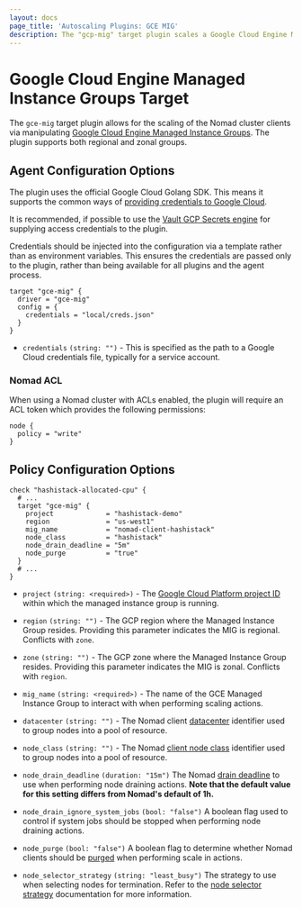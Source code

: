 ```yaml
---
layout: docs
page_title: 'Autoscaling Plugins: GCE MIG'
description: The "gcp-mig" target plugin scales a Google Cloud Engine Managed Instance Group.
---
```


# Google Cloud Engine Managed Instance Groups Target

The `gce-mig` target plugin allows for the scaling of the Nomad cluster clients
via manipulating [Google Cloud Engine Managed Instance Groups][gce_migs]. The
plugin supports both regional and zonal groups.

## Agent Configuration Options

The plugin uses the official Google Cloud Golang SDK. This means it supports
the common ways of [providing credentials to Google Cloud][gcp_credentials].

It is recommended, if possible to use the [Vault GCP Secrets
engine][vault_gcp_backend] for supplying access credentials to the plugin.

Credentials should be injected into the configuration via a template rather
than as environment variables. This ensures the credentials are passed only to
the plugin, rather than being available for all plugins and the agent process.

```hcl
target "gce-mig" {
  driver = "gce-mig"
  config = {
    credentials = "local/creds.json"
  }
}
```

- `credentials` `(string: "")` - This is specified as the path to a Google Cloud
  credentials file, typically for a service account.

### Nomad ACL

When using a Nomad cluster with ACLs enabled, the plugin will require an ACL token
which provides the following permissions:

```hcl
node {
  policy = "write"
}
```

## Policy Configuration Options

```hcl
check "hashistack-allocated-cpu" {
  # ...
  target "gce-mig" {
    project             = "hashistack-demo"
    region              = "us-west1"
    mig_name            = "nomad-client-hashistack"
    node_class          = "hashistack"
    node_drain_deadline = "5m"
    node_purge          = "true"
  }
  # ...
}
```

- `project` `(string: <required>)` - The [Google Cloud Platform project
  ID][gcp_projects] within which the managed instance group is running.

- `region` `(string: "")` - The GCP region where the Managed Instance Group
  resides. Providing this parameter indicates the MIG is regional. Conflicts
  with `zone`.

- `zone` `(string: "")` - The GCP zone where the Managed Instance Group
  resides. Providing this parameter indicates the MIG is zonal. Conflicts with
  `region`.

- `mig_name` `(string: <required>)` - The name of the GCE Managed Instance
  Group to interact with when performing scaling actions.

- `datacenter` `(string: "")` - The Nomad client [datacenter][nomad_datacenter]
  identifier used to group nodes into a pool of resource.

- `node_class` `(string: "")` - The Nomad [client node class][nomad_node_class]
  identifier used to group nodes into a pool of resource.

- `node_drain_deadline` `(duration: "15m")` The Nomad [drain
  deadline][nomad_node_drain_deadline] to use when performing node draining
  actions. **Note that the default value for this setting differs from Nomad's
  default of 1h.**

- `node_drain_ignore_system_jobs` `(bool: "false")` A boolean flag used to
  control if system jobs should be stopped when performing node draining
  actions.

- `node_purge` `(bool: "false")` A boolean flag to determine whether Nomad
  clients should be [purged][nomad_node_purge] when performing scale in
  actions.

- `node_selector_strategy` `(string: "least_busy")` The strategy to use when
  selecting nodes for termination. Refer to the [node selector
  strategy][node_selector_strategy] documentation for more information.

[gcp_credentials]: https://cloud.google.com/docs/authentication/production#providing_credentials_to_your_application

[gcp_projects]: https://cloud.google.com/resource-manager/docs/creating-managing-projects

[gce_migs]: https://cloud.google.com/compute/docs/instance-groups/

[nomad_datacenter]: /docs/configuration#datacenter

[nomad_node_class]: /docs/configuration/client#node_class

[nomad_node_drain_deadline]: /api-docs/nodes#deadline

[nomad_node_purge]: /api-docs/nodes#purge-node

[node_selector_strategy]: /tools/autoscaling/internals/node-selector-strategy

[vault_gcp_backend]: https://www.vaultproject.io/docs/secrets/gcp
